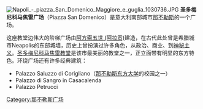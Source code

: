[[File:Napoli_-_piazza_San_Domenico_Maggiore_e_guglia_1030736.JPG|thumb]]
'''圣多梅尼科马焦雷广场'''（Piazza San Domenico）是意大利南部城市[[那不勒斯|那不勒斯]]的一个广场。

这座教堂边伟大的阶梯广场由[[阿方索五世_(阿拉贡)|阿方索五世 (阿拉贡)]]建造，在古代此处曾是希腊城市Neapolis的东部城墙，历史上曾扮演过许多角色，从政治、商业、到[[神秘主义|神秘主义]]。[[圣多梅尼科马焦雷教堂|圣多梅尼科马焦雷教堂]]是该市最美丽的教堂之一，正立面带有明显的东方特色。环绕广场还有许多经典建筑： 
* Palazzo Saluzzo di Corigliano（[[那不勒斯东方大学|那不勒斯东方大学]]的校园之一） 
* Palazzo di Sangro in Casacalenda 
* Palazzo Petrucci

[[Category:那不勒斯广场|Category:那不勒斯广场]]